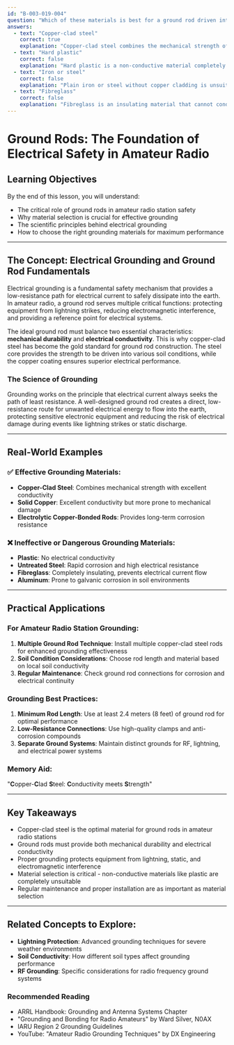 ```yaml
---
id: "B-003-019-004"
question: "Which of these materials is best for a ground rod driven into the earth?"
answers:
  - text: "Copper-clad steel"
    correct: true
    explanation: "Copper-clad steel combines the mechanical strength of steel with the superior conductivity of copper, making it the ideal material for ground rods. The steel core provides durability and resistance to bending or breaking when driven into hard or rocky soil, while the copper coating ensures excellent electrical conductivity for effective grounding. This hybrid design offers the best of both materials - structural integrity and low electrical resistance."
  - text: "Hard plastic"
    correct: false
    explanation: "Hard plastic is a non-conductive material completely unsuitable for ground rods. It cannot conduct electrical current, which is the primary purpose of a ground rod in amateur radio and electrical systems. Attempting to use a plastic rod as a ground would create an ineffective and potentially dangerous grounding situation that could compromise station safety and equipment protection."
  - text: "Iron or steel"
    correct: false
    explanation: "Plain iron or steel without copper cladding is unsuitable for ground rods due to rapid corrosion when exposed to soil moisture. Untreated steel will quickly oxidize and deteriorate, creating a high-resistance ground connection that becomes less effective over time. While steel has good mechanical strength, without copper cladding, it fails to provide the consistent, low-resistance ground connection required for amateur radio stations."
  - text: "Fibreglass"
    correct: false
    explanation: "Fibreglass is an insulating material that cannot conduct electricity, making it completely inappropriate for a ground rod. In an amateur radio station, a ground rod must provide a low-resistance path for electrical current to safely dissipate into the earth. Fibreglass would create an electrical barrier rather than a conducting path, potentially leading to dangerous electrical buildup and ineffective lightning and RF grounding."
---
```


# Ground Rods: The Foundation of Electrical Safety in Amateur Radio

## Learning Objectives
By the end of this lesson, you will understand:
- The critical role of ground rods in amateur radio station safety
- Why material selection is crucial for effective grounding
- The scientific principles behind electrical grounding
- How to choose the right grounding materials for maximum performance

---

## The Concept: Electrical Grounding and Ground Rod Fundamentals

Electrical grounding is a fundamental safety mechanism that provides a low-resistance path for electrical current to safely dissipate into the earth. In amateur radio, a ground rod serves multiple critical functions: protecting equipment from lightning strikes, reducing electromagnetic interference, and providing a reference point for electrical systems.

The ideal ground rod must balance two essential characteristics: **mechanical durability** and **electrical conductivity**. This is why copper-clad steel has become the gold standard for ground rod construction. The steel core provides the strength to be driven into various soil conditions, while the copper coating ensures superior electrical performance.

### The Science of Grounding

Grounding works on the principle that electrical current always seeks the path of least resistance. A well-designed ground rod creates a direct, low-resistance route for unwanted electrical energy to flow into the earth, protecting sensitive electronic equipment and reducing the risk of electrical damage during events like lightning strikes or static discharge.

---

## Real-World Examples

### ✅ Effective Grounding Materials:
- **Copper-Clad Steel**: Combines mechanical strength with excellent conductivity
- **Solid Copper**: Excellent conductivity but more prone to mechanical damage
- **Electrolytic Copper-Bonded Rods**: Provides long-term corrosion resistance

### ❌ Ineffective or Dangerous Grounding Materials:
- **Plastic**: No electrical conductivity
- **Untreated Steel**: Rapid corrosion and high electrical resistance
- **Fibreglass**: Completely insulating, prevents electrical current flow
- **Aluminum**: Prone to galvanic corrosion in soil environments

---

## Practical Applications

### For Amateur Radio Station Grounding:
1. **Multiple Ground Rod Technique**: Install multiple copper-clad steel rods for enhanced grounding effectiveness
2. **Soil Condition Considerations**: Choose rod length and material based on local soil conductivity
3. **Regular Maintenance**: Check ground rod connections for corrosion and electrical continuity

### Grounding Best Practices:
1. **Minimum Rod Length**: Use at least 2.4 meters (8 feet) of ground rod for optimal performance
2. **Low-Resistance Connections**: Use high-quality clamps and anti-corrosion compounds
3. **Separate Ground Systems**: Maintain distinct grounds for RF, lightning, and electrical power systems

### Memory Aid:
"**C**opper-**C**lad **S**teel: **C**onductivity meets **S**trength"

---

## Key Takeaways

- Copper-clad steel is the optimal material for ground rods in amateur radio stations
- Ground rods must provide both mechanical durability and electrical conductivity
- Proper grounding protects equipment from lightning, static, and electromagnetic interference
- Material selection is critical - non-conductive materials like plastic are completely unsuitable
- Regular maintenance and proper installation are as important as material selection

---

## Related Concepts to Explore:
- **Lightning Protection**: Advanced grounding techniques for severe weather environments
- **Soil Conductivity**: How different soil types affect grounding performance
- **RF Grounding**: Specific considerations for radio frequency ground systems

### Recommended Reading

- ARRL Handbook: Grounding and Antenna Systems Chapter
- "Grounding and Bonding for Radio Amateurs" by Ward Silver, N0AX
- IARU Region 2 Grounding Guidelines
- YouTube: "Amateur Radio Grounding Techniques" by DX Engineering